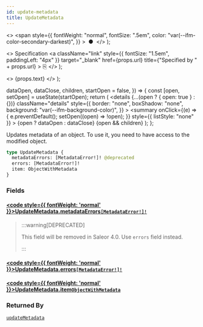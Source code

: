 ```yaml
---
id: update-metadata
title: UpdateMetadata
---
```


  <>
    <span
      style={{
        fontWeight: "normal",
        fontSize: ".5em",
        color: "var(--ifm-color-secondary-darkest)",
      }}
    >
      &nbsp;●&nbsp;
    </span>
  </>
);

  <>
    Specification
    <a
      className="link"
      style={{ fontSize: "1.5em", paddingLeft: "4px" }}
      target="\_blank"
      href={props.url}
      title={"Specified by " + props.url}
    >
      ⎘
    </a>
  </>
);

  <>
    <span className={props.class}>{props.text}</span>
  </>
);


  dataOpen,
  dataClose,
  children,
  startOpen = false,
}) => {
  const [open, setOpen] = useState(startOpen);
  return (
    <details
      {...(open ? { open: true } : {})}
      className="details"
      style={{
        border: "none",
        boxShadow: "none",
        background: "var(--ifm-background-color)",
      }}
    >
      <summary
        onClick={(e) => {
          e.preventDefault();
          setOpen((open) => !open);
        }}
        style={{ listStyle: "none" }}
      >
        {open ? dataOpen : dataClose}
      </summary>
      {open && children}
    </details>
  );
};

Updates metadata of an object. To use it, you need to have access to the modified object.

```graphql
type UpdateMetadata {
  metadataErrors: [MetadataError!]! @deprecated
  errors: [MetadataError!]!
  item: ObjectWithMetadata
}
```

### Fields

#### [<code style={{ fontWeight: 'normal' }}>UpdateMetadata.<b>metadataErrors</b></code>](#)<Bullet />[`[MetadataError!]!`](../../../api-storefront/miscellaneous/objects/metadata-error) <Badge class="badge badge--deprecated badge--secondary" text="deprecated"/> <Badge class="badge badge--secondary" text="non-null"/> <Badge class="badge badge--secondary" text="object"/> <Badge class="badge badge--secondary" text="miscellaneous"/>

> :::warning[DEPRECATED]
>
> This field will be removed in Saleor 4.0. Use `errors` field instead.
>
> :::

#### [<code style={{ fontWeight: 'normal' }}>UpdateMetadata.<b>errors</b></code>](#)<Bullet />[`[MetadataError!]!`](../../../api-storefront/miscellaneous/objects/metadata-error) <Badge class="badge badge--secondary" text="non-null"/> <Badge class="badge badge--secondary" text="object"/> <Badge class="badge badge--secondary" text="miscellaneous"/>

>

#### [<code style={{ fontWeight: 'normal' }}>UpdateMetadata.<b>item</b></code>](#)<Bullet />[`ObjectWithMetadata`](../../../api-storefront/miscellaneous/interfaces/object-with-metadata) <Badge class="badge badge--secondary" text="interface"/> <Badge class="badge badge--secondary" text="miscellaneous"/>

>

### Returned By

[`updateMetadata`](../../../api-storefront/miscellaneous/mutations/update-metadata) <Badge class="badge badge--secondary" text="mutation"/>
